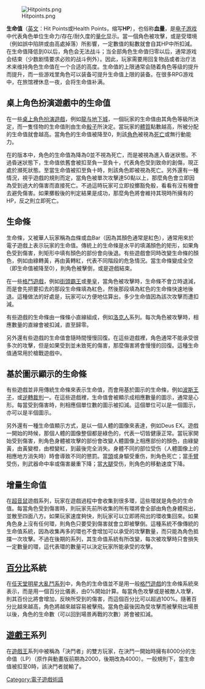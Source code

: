 {{unreferenced|time=2009-2-11}}

[[File:Hitpoints.png|thumb]]

{{NoteTA
| G1 = Games
}}

'''生命值'''（[[英文|英文]]：Hit Points或Health Points，缩写'''HP'''），也俗称'''血量'''，是[[电子游戏|电子游戏]]中代表角色单位生命力/存在/耐久度的[[量化|量化]]显示。當一個角色被攻擊，或是受環境（例如誤中陷阱或由高處掉落）所影響，一定數值的點數就會自其HP中所扣減。在生命值降低到0以后，角色会无法战斗；当全部角色生命值归零以后，通常游戏会结束（少数剧情要求必败的战斗例外）。因此，玩家需要用回复物品或者治疗法术来维持角色生命值在一个合适的高度。生命值的上限通常会随着角色等级的提升而提升，而一些游戏里角色可以装备可提升生命值上限的装备。在很多RPG游戏中，在旅馆裡休息一夜，会将生命值补满。

==桌上角色扮演遊戲中的生命值==
在一些[[桌上角色扮演遊戲|桌上角色扮演遊戲]]，例如[[龍与地下城|龍与地下城]]，一個玩家的生命值由其角色等級所決定，而一隻怪物的生命值則由生命[[骰子|骰子]]所決定。當玩家的[[體質|體質]]點數越高，所被分配的生命值就會越高。當角色的生命值被降至0，則該[[角色|角色]]被視為[[死亡|死亡]]或無行動能力。

在{{when|最近}}的版本中，角色的生命值為降為0並不視為死亡，而是被視為進入昏迷狀態。不過昏迷狀態下，生命值依舊會被扣至負一至負十，代表角色受到致命的創傷，現正處於瀕死狀態。至當生命值被扣至負十時，則該角色即被視為死亡。另外還有一種情況，視乎遊戲的規則而定，當角色被單次攻擊達50點以上，那麼角色會立即因為受到過大的傷害而直接死亡。不過這時玩家可立即投擲豁免骰，看看有沒有機會去避免傷害。如果擲骰後的判定結果是成功，那麼角色將會維持其現時所擁有的HP，反之則立即死亡。

==生命條==
生命條，又被華人玩家稱為血條或血Bar（因為其顏色通常是紅色），通常用來於電子遊戲上表示玩家的生命值。傳統上的生命條是水平的填滿顏色的矩形，如果角色受到傷害，則矩形中填有顏色的部份會向後退。有些遊戲會同時改變生命條的顏色，例如由綠轉黃，再由黃轉紅，代表不同階段的危急情況。當生命條變成全空（即生命值被降至0），則角色被擊倒，或是遊戲結束。

在一些[[格鬥遊戲|格鬥遊戲]]，例如[[街頭霸王|街頭霸王]]或[[拳皇|拳皇]]，當角色被攻擊時，生命條不會立時退減，而是會先把要扣去的那段生命條填為紅色，然後那段填為紅色的生命條快速地後退。這種做法的好處是，玩家可以方便地估算出，多少生命值因為該次攻擊而遭扣減。

有些遊戲的生命條由一條條小直線組成，例如[[洛克人|洛克人]]系列。每次角色被攻擊時，相應數量的直線會被扣減，直至歸零。

另外還有些遊戲的生命值會隨時間慢慢回復。在這些遊戲裡，角色通常不能承受很多次的攻擊，但是如果受到並未致死的傷害，那麼傷害將會慢慢的回復。這種生命值通常用於槍戰遊戲中。

==基於圖示顯示的生命條==
有些遊戲並非用傳統生命條來表示生命值，而會用基於圖示的生命條，例如[[波斯王子|波斯王子]]，或[[逆轉裁判|逆轉裁判]]一。在這些遊戲裡，生命值會被顯示成相應數量的圖示，通常是心形。每當受到傷害時，則相應個單位數的圖示被扣減。這個單位可以是一個圖示，亦可以是半個圖示。

另外還有一種生命值顯示方式，是以一個人體的圖像來表達，例如Deus EX。遊戲一開始的時候，那個人體的圖像整個都是綠色的，代表一切皆健康正常。當玩家開始受到傷害，則角色身體被攻擊的部份會改變人體圖像上相應部份的顏色，由綠變黃，由黃變橙，由橙變紅，到最後完全消失。身體不同的部位受伤（人體圖像上的相應地方消失時）時會導致不同的懲罰。當[[頭|頭]]或身驅受重伤，則角色死亡；當[[手臂|手臂]]受伤，則武器命中率或傷害嚴重下降；當[[大腿|大腿]]受伤，則角色的移動速度下降。

==增量生命值==
在[[超音鼠|超音鼠]]遊戲系列，玩家在遊戲過程中會收集到很多環，這些環就是角色的生命值。每當角色受到傷害時，則玩家先前所收集的所有環將會全部由角色身體飛出，並散至四面八方。如果玩家速度夠快，則玩家可以立即將飛出的環收集回來。如果角色身上沒有任何環，則角色只要受到傷害就會立即被擊倒。這種系統不像傳統的生命值系統，因為收集再多的環也不會增加可以承受的攻擊數量，而只能為角色抵擋一次攻擊。不過在後期的系列，其生命值系統有所改變，每次被攻擊時只會損失一定數量的環，這代表環的數量可以決定玩家所能承受的攻擊。

==[[百分比|百分比]]系統==
在[[任天堂明星大亂鬥系列|任天堂明星大亂鬥系列]]中，角色的生命值並不是用一般[[格鬥遊戲|格鬥遊戲]]的生命條系統來表示，而是用一個百分比儀表，由0%開始計算。每當角色攻擊或是被敵人攻擊，則其百份比將會增加，反映所受到的傷害，而這個百分比可以超過100%。隨著百分比越來越高，角色將越來越容易被擊飛。當角色最後因為受攻擊而被擊飛出場景以後，角色的生命數（可以回到場景再戰的次數）將會被扣減。

==[[遊戲王|遊戲王]]系列==
在[[遊戲王|遊戲王]]系列中被稱為「決鬥者」的雙方玩家，在決鬥一開始時擁有8000分的生命值（LP）（原作與動畫版前期為2000，後期改為4000）。一般規則下，當生命值被扣至0時，該決鬥者就輸了。

{{电子游戏可玩性}}
[[Category:電子遊戲術語|Category:電子遊戲術語]]